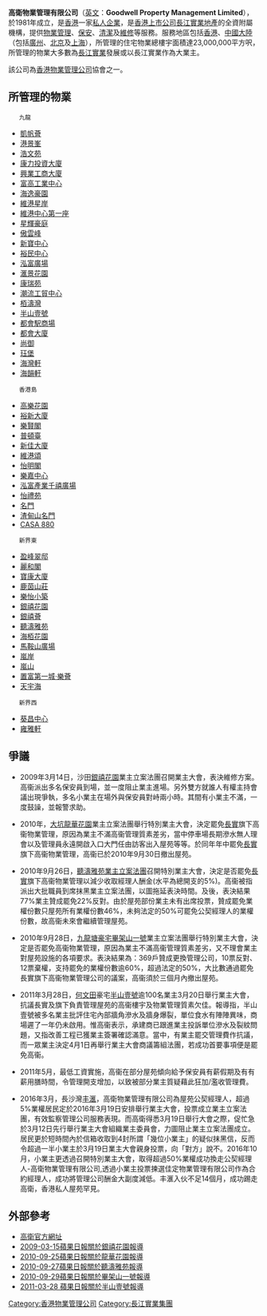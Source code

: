 '''高衛物業管理有限公司'''（[[英文|英文]]：'''Goodwell Property Management Limited'''），於1981年成立，是[[香港|香港]]一家[[私人企業|私人企業]]，是[[香港上市公司|香港上市公司]][[長江實業地產|長江實業地產]]的全資附屬機構，提供[[物業管理|物業管理]]、[[保安|保安]]、[[清潔|清潔]]及[[維修|維修]]等服務。服務地區包括[[香港|香港]]、[[中國大陸|中國大陸]]（包括[[廣州|廣州]]、[[北京|北京]]及[[上海|上海]]），所管理的住宅物業總樓宇面積達23,000,000平方呎，所管理的物業大多數為[[長江實業|長江實業]]發展或以長江實業作為大業主。

該公司為[[香港物業管理公司|香港物業管理公司]]協會之一。

==所管理的物業==

	九龍
*[[凱帆薈|凱帆薈]]
*[[港景峯|港景峯]]
*[[浩文苑|浩文苑]]
*[[康力投資大廈|康力投資大廈]]
*[[興業工商大廈|興業工商大廈]]
*[[富高工業中心|富高工業中心]]
*[[海逸豪園|海逸豪園]]
*[[維港星岸|維港星岸]]
*[[維港中心第一座|維港中心第一座]]
*[[星輝豪庭|星輝豪庭]]
*[[傲雲峰|傲雲峰]]
*[[新寶中心|新寶中心]]
*[[裕民中心|裕民中心]]
*[[泓富廣場|泓富廣場]]
*[[滙景花園|滙景花園]]
*[[康瑞苑|康瑞苑]]
*[[潮流工貿中心|潮流工貿中心]]
*[[栢濤灣|栢濤灣]]
*[[半山壹號|半山壹號]]
*[[都會駅商場|都會駅商場]]
*[[都會大廈|都會大廈]]
*[[尚御|尚御]]
*[[珏堡|珏堡]]
*[[海灣軒|海灣軒]]
*[[海韻軒|海韻軒]]

	香港島

*[[高樂花園|高樂花園]]
*[[裕新大廈|裕新大廈]]
*[[樂賢閣|樂賢閣]]
*[[普頓臺|普頓臺]]
*[[新佳大廈|新佳大廈]]
*[[維港頌|維港頌]]
*[[怡明閣|怡明閣]]
*[[樂嘉中心|樂嘉中心]]
*[[泓富產業千禧廣場|泓富產業千禧廣場]]
*[[怡禮苑|怡禮苑]]
*[[名門_(住宅)|名門]]
*[[渣甸山名門|渣甸山名門]]
*[[CASA_880|CASA 880]]

	新界東

*[[盈峰翠邸|盈峰翠邸]]
*[[麗和閣|麗和閣]]
*[[寶康大廈|寶康大廈]]
*[[鹿茵山莊|鹿茵山莊]]
*[[樂怡小築|樂怡小築]]
*[[銀禧花園|銀禧花園]]
*[[銀禧薈|銀禧薈]]
*[[聽濤雅苑|聽濤雅苑]]
*[[海栢花園|海栢花園]]
*[[馬鞍山廣場|馬鞍山廣場]]
*[[嵐岸|嵐岸]]
*[[嵐山|嵐山]]
*[[置富第一城‧樂薈|置富第一城‧樂薈]]
*[[天宇海|天宇海]]

	新界西

*[[葵昌中心|葵昌中心]]
*[[雍雅軒|雍雅軒]]

==爭議==
*2009年3月14日，沙田[[銀禧花園|銀禧花園]]業主立案法團召開業主大會，表決維修方案。高衞派出多名保安員到場，並一度阻止業主進場。另外雙方就誰人有權主持會議出現爭執，多名小業主在場外與保安員對峙兩小時。其間有小業主不滿，一度鼓譟，並報警求助。

*2010年，[[大坑_(香港)|大坑]][[龍華花園|龍華花園]]業主立案法團舉行特別業主大會，決定罷免[[長實|長實]]旗下高衞物業管理，原因為業主不滿高衞管理質素差劣，當中停車場長期滲水無人理會以及管理員永遠開啟入口大門任由訪客出入屋苑等等。於同年年中罷免[[長實|長實]]旗下高衞物業管理，高衞已於2010年9月30日撤出屋苑。

*2010年9月26日，[[聽濤雅苑|聽濤雅苑]][[業主立案法團|業主立案法團]]召開特別業主大會，決定是否罷免[[長實|長實]]旗下高衞物業管理以減少收取經理人酬金(水平為總開支的5%)。高衞被指派出大批職員到席抹黑業主立案法團，以圖拖延表決時間。及後，表決結果77%業主贊成罷免22%反對。由於屋苑部份業主未有出席投票，贊成罷免業權份數只屋苑所有業權份數46%，未夠法定的50%可罷免公契經理人的業權份數，故高衞未來會繼續管理屋苑。

*2010年9月28日，[[九龍塘|九龍塘]][[豪宅|豪宅]][[畢架山一號|畢架山一號]]業主立案法團舉行特別業主大會，決定是否罷免高衞物業管理，原因為業主不滿高衞管理質素差劣，又不理會業主對屋苑設施的各項要求。表決結果為：369戶贊成更換管理公司，10票反對、12票棄權，支持罷免的業權份數逾60%，超過法定的50%，大比數通過罷免長實旗下高衞物業管理公司的議案，高衞須於三個月內撤出屋苑。

*2011年3月28日，[[何文田|何文田]]豪宅[[半山壹號|半山壹號]]逾100名業主3月20日舉行業主大會，抗議長實及旗下負責管理屋苑的高衞樓宇及物業管理質素欠佳。報導指，半山壹號被多名業主批評住宅內部牆角滲水及牆身爆裂，單位食水有陣陣異味，商場遲了一年仍未啟用。惟高衞表示，承建商已跟進業主投訴單位滲水及裂紋問題，又指改善工程已獲業主簽署確認滿意。當中，有業主罷交管理費作抗議，而一眾業主決定4月1日再舉行業主大會商議籌組法團，若成功首要事項便是罷免高衞。

*2011年5月，最低工資實施，高衞在部分屋苑傾向給予保安員有薪假期及有有薪用膳時間，令管理開支增加，以致被部分業主質疑藉此狂加/濫收管理費。

*2016年3月，長沙灣[[丰滙|丰滙]]，高衛物業管理有限公司為屋苑公契經理人，超過5%業權居民定於2016年3月19日安排舉行業主大會，投票成立業主立案法團，有效監察管理公司服務表現。而高衛得悉3月19日舉行大會之際，促忙急於3月12日先行舉行業主大會組織業主委員會，力圖阻止業主立案法團成立。居民更於短時間內於信箱收取到4封所謂「幾位小業主」的疑似抹黑信，反而令超過一半小業主於3月19日業主大會親身投票，向「對方」說不。2016年10月，小業主更透過召開特別業主大會，取得超過50%業權成功換走公契經理人-高衛物業管理有限公司,透過小業主投票揀選佳定物業管理有限公司作為合約經理人，成功將管理公司酬金大副度減低。丰滙入伙不足14個月，成功踢走高衛，香港私人屋苑罕見。

==外部參考==
* [https://web.archive.org/web/20131225000754/http://www.goodwell.com.hk/ 高衛官方網址]
* [http://hk.apple.nextmedia.com/template/apple/art_main.php?iss_id=20090315&sec_id=4104&art_id=12494484 2009-03-15蘋果日報關於銀禧花園報導]
* [http://hk.apple.nextmedia.com/news/art/20100925/14487565 2010-09-25蘋果日報關於龍華花園報導] {{Wayback|url=http://hk.apple.nextmedia.com/news/art/20100925/14487565 |date=20170810211253 }}
* [http://hk.apple.nextmedia.com/template/apple/art_main.php?iss_id=20100927&sec_id=4104&art_id=14492805 2010-09-27蘋果日報關於聽濤雅苑報導] {{Wayback|url=http://hk.apple.nextmedia.com/template/apple/art_main.php?iss_id=20100927&sec_id=4104&art_id=14492805 |date=20101201084817 }}
* [http://hk.apple.nextmedia.com/template/apple/art_main.php?iss_id=20100929&sec_id=4104&art_id=14500361 2010-09-29蘋果日報關於畢架山一號報導]
* [http://hk.apple.nextmedia.com/template/apple/art_main.php?iss_id=20110328&sec_id=4104&subsec_id=11867&art_id=15113733 2011-03-28 蘋果日報關於半山壹號報導] {{Wayback|url=http://hk.apple.nextmedia.com/template/apple/art_main.php?iss_id=20110328&sec_id=4104&subsec_id=11867&art_id=15113733 |date=20110423091710 }}

{{長江集團}}

[[Category:香港物業管理公司|Category:香港物業管理公司]]
[[Category:長江實業集團|Category:長江實業集團]]